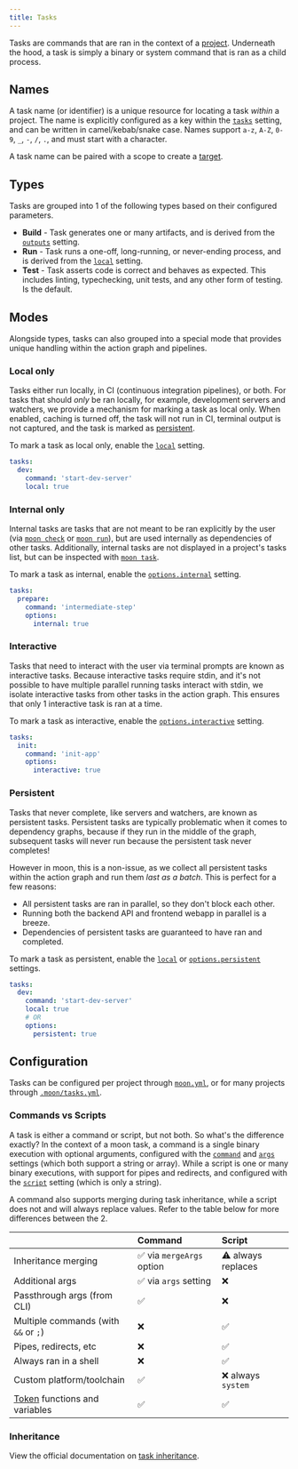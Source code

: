 ```yaml
---
title: Tasks
---
```



Tasks are commands that are ran in the context of a [project](./project). Underneath the hood, a
task is simply a binary or system command that is ran as a child process.

## Names

A task name (or identifier) is a unique resource for locating a task _within_ a project. The name is
explicitly configured as a key within the [`tasks`](../config/project#tasks) setting, and can be
written in camel/kebab/snake case. Names support `a-z`, `A-Z`, `0-9`, `_`, `-`, `/`, `.`, and must
start with a character.

A task name can be paired with a scope to create a [target](./target).

## Types

Tasks are grouped into 1 of the following types based on their configured parameters.

- **Build** - Task generates one or many artifacts, and is derived from the
  [`outputs`](../config/project#outputs) setting.
- **Run** - Task runs a one-off, long-running, or never-ending process, and is derived from the
  [`local`](../config/project#local) setting.
- **Test** - Task asserts code is correct and behaves as expected. This includes linting,
  typechecking, unit tests, and any other form of testing. Is the default.

## Modes

Alongside types, tasks can also grouped into a special mode that provides unique handling within the
action graph and pipelines.

### Local only

Tasks either run locally, in CI (continuous integration pipelines), or both. For tasks that should
_only_ be ran locally, for example, development servers and watchers, we provide a mechanism for
marking a task as local only. When enabled, caching is turned off, the task will not run in CI,
terminal output is not captured, and the task is marked as [persistent](#persistent).

To mark a task as local only, enable the [`local`](../config/project#local) setting.

```yaml title="moon.yml"
tasks:
  dev:
    command: 'start-dev-server'
    local: true
```

### Internal only<VersionLabel version="1.23.0" />

Internal tasks are tasks that are not meant to be ran explicitly by the user (via
[`moon check`](../commands/check) or [`moon run`](../commands/run)), but are used internally as
dependencies of other tasks. Additionally, internal tasks are not displayed in a project's tasks
list, but can be inspected with [`moon task`](../commands/task).

To mark a task as internal, enable the [`options.internal`](../config/project#internal) setting.

```yaml title="moon.yml"
tasks:
  prepare:
    command: 'intermediate-step'
    options:
      internal: true
```

### Interactive<VersionLabel version="1.12.0" />

Tasks that need to interact with the user via terminal prompts are known as interactive tasks.
Because interactive tasks require stdin, and it's not possible to have multiple parallel running
tasks interact with stdin, we isolate interactive tasks from other tasks in the action graph. This
ensures that only 1 interactive task is ran at a time.

To mark a task as interactive, enable the [`options.interactive`](../config/project#interactive)
setting.

```yaml title="moon.yml"
tasks:
  init:
    command: 'init-app'
    options:
      interactive: true
```

### Persistent<VersionLabel version="1.6.0" />

Tasks that never complete, like servers and watchers, are known as persistent tasks. Persistent
tasks are typically problematic when it comes to dependency graphs, because if they run in the
middle of the graph, subsequent tasks will never run because the persistent task never completes!

However in moon, this is a non-issue, as we collect all persistent tasks within the action graph and
run them _last as a batch_. This is perfect for a few reasons:

- All persistent tasks are ran in parallel, so they don't block each other.
- Running both the backend API and frontend webapp in parallel is a breeze.
- Dependencies of persistent tasks are guaranteed to have ran and completed.

To mark a task as persistent, enable the [`local`](../config/project#local) or
[`options.persistent`](../config/project#persistent) settings.

```yaml title="moon.yml"
tasks:
  dev:
    command: 'start-dev-server'
    local: true
    # OR
    options:
      persistent: true
```

## Configuration

Tasks can be configured per project through [`moon.yml`](../config/project), or for many projects
through [`.moon/tasks.yml`](../config/tasks).

### Commands vs Scripts

A task is either a command or script, but not both. So what's the difference exactly? In the context
of a moon task, a command is a single binary execution with optional arguments, configured with the
[`command`](../config/project#command) and [`args`](../config/project#args) settings (which both
support a string or array). While a script is one or many binary executions, with support for pipes
and redirects, and configured with the [`script`](../config/project#script) setting (which is only a
string).

A command also supports merging during task inheritance, while a script does not and will always
replace values. Refer to the table below for more differences between the 2.

|                                          | Command                   | Script             |
| :--------------------------------------- | :------------------------ | :----------------- |
| Inheritance merging                      | ✅ via `mergeArgs` option | ⚠️ always replaces |
| Additional args                          | ✅ via `args` setting     | ❌                 |
| Passthrough args (from CLI)              | ✅                        | ❌                 |
| Multiple commands (with `&&` or `;`)     | ❌                        | ✅                 |
| Pipes, redirects, etc                    | ❌                        | ✅                 |
| Always ran in a shell                    | ❌                        | ✅                 |
| Custom platform/toolchain                | ✅                        | ❌ always `system` |
| [Token](./token) functions and variables | ✅                        | ✅                 |

### Inheritance

View the official documentation on [task inheritance](./task-inheritance).

